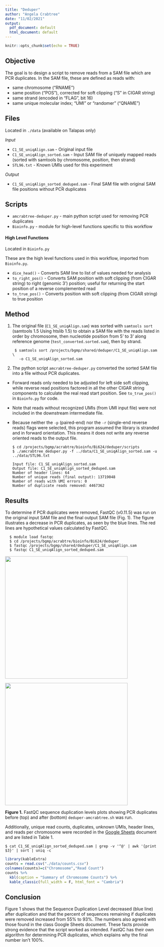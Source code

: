 ```yaml
---
title: "Deduper"
author: "Angela Crabtree"
date: "11/02/2021"
output:
  pdf_document: default
  html_document: default
---
```


```r
knitr::opts_chunk$set(echo = TRUE)
```

## Objective

The goal is to design a script to remove reads from a SAM file which are PCR duplicates. In the SAM file, these are defined as reads with:

* same chromosome ("RNAME")
* same position ("POS"), corrected for soft clipping ("S" in CIGAR string)
* same strand (encoded in "FLAG", bit 16)
* same unique molecular index; "UMI" or "randomer" ("QNAME")

## Files

Located in `./data` (available on Talapas only)

*Input*

* `C1_SE_uniqAlign.sam` - Original input file
* `C1_SE_uniqAlign_sorted.sam` - Input SAM file of uniquely mapped reads (sorted with samtools by chromosome, position, then strand)
* `STL96.txt` - Known UMIs used for this experiment

*Output*

* `C1_SE_uniqAlign_sorted_deduped.sam` - Final SAM file with original SAM file positions without PCR duplicates

## Scripts

* `amcrabtree-deduper.py` - main python script used for removing PCR duplicates
* `Bioinfo.py` - module for high-level functions specific to this workflow

#### High Level Functions 

Located in `Bioinfo.py`

These are the high level functions used in this workflow, imported from `Bioinfo.py`.

* `dice_head()` - Converts SAM line to list of values needed for analysis
* `to_right_pos()` - Converts SAM position with soft clipping (from CIGAR string) to right (genomic 3') position; useful for returning the start position of a reverse complemented read
* `to_true_pos()` - Converts position with soft clipping (from CIGAR string) to true position

## Method

1. The original file (`C1_SE_uniqAlign.sam`) was sorted with `samtools sort` (samtools 1.5
Using htslib 1.5) to obtain a SAM file with the reads listed in order by chromosome, then nucleotide position from 5' to 3' along reference genome (`test_converted.sorted.sam`), then by strand. 

        $ samtools sort /projects/bgmp/shared/deduper/C1_SE_uniqAlign.sam \
          -o C1_SE_uniqAlign_sorted.sam

2. The python script `amcrabtree-deduper.py` converted the sorted SAM file into a file without PCR duplicates. 

- Forward reads only needed to be adjusted for left side soft clipping, while reverse read positions factored in all the other CIGAR string components to calculate the real read start position. See `to_true_pos()` in `Bioinfo.py` for code. 
- Note that reads without recognized UMIs (from UMI input file) were not included in the downstream intermediate file.
- Because neither the `-p` (paired-end) nor the `-r` (single-end reverse reads) flags were selected, this program assumed the library is stranded and in forward orientation. This means it does not write any reverse oriented reads to the output file. 

      $ cd /projects/bgmp/acrabtre/bioinfo/Bi624/deduper/scripts
      $ ./amcrabtree_deduper.py -f ../data/C1_SE_uniqAlign_sorted.sam -u ../data/STL96.txt
            
      Input file: C1_SE_uniqAlign_sorted.sam
      Output file: C1_SE_uniqAlign_sorted_deduped.sam
      Number of header lines: 64
      Number of unique reads (final output): 13719048
      Number of reads with UMI errors: 0
      Number of duplicate reads removed: 4467362

## Results

To determine if PCR duplicates were removed, FastQC (v0.11.5) was run on the original input SAM file and the final output SAM file (Fig. 1). The figure illustrates a decrease in PCR duplicates, as seen by the blue lines. The red lines are hypothetical values calculated by FastQC. 

      $ module load fastqc
      $ cd /projects/bgmp/acrabtre/bioinfo/Bi624/deduper
      $ fastqc /projects/bgmp/shared/deduper/C1_SE_uniqAlign.sam 
      $ fastqc C1_SE_uniqAlign_sorted_deduped.sam 

![](img/original_duplication_levels.png){width=600, height=400} 

![](img/dedup_duplication_levels.png){width=600, height=400} 

**Figure 1.** FastQC sequence duplication levels plots showing PCR duplicates before (top) and after (bottom) `deduper-amcrabtree.sh` was run. 

Additionally, unique read counts, duplicates, unknown UMIs, header lines, and reads per chromosome were recorded in the [Google Sheets](https://docs.google.com/spreadsheets/d/1RSzrI1WNZJcQpX7Pg6fw7dvtpazoOvQ5YJC5zjxBDJM/edit?usp=sharing) document and are listed in Table 1.  

    $ cat C1_SE_uniqAlign_sorted_deduped.sam | grep -v '^@' | awk '{print $3}' | sort | uniq -c

```r
library(kableExtra)
counts = read.csv("./data/counts.csv")
colnames(counts)=c("Chromosome","Read Count")
counts %>%
  kbl(caption = "Summary of Chromosome Counts") %>%
  kable_classic(full_width = F, html_font = "Cambria")
```


## Conclusion

Figure 1 shows that the Sequence Duplication Level decreased (blue line) after duplication and that the percent of sequences remaining if duplicates were removed increased from 55% to 93%. The numbers also agreed with those found in the class Google Sheets document. These facts provide strong evidence that the script worked as intended. FastQC has their own algorithm for determining PCR duplicates, which explains why the final number isn't 100%. 
